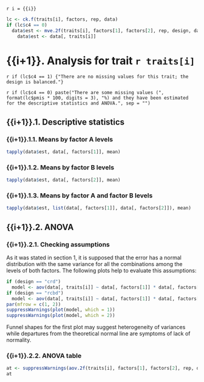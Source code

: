 `r i = {{i}}`

```r
lc <- ck.f(traits[i], factors, rep, data)
if (lc$c4 == 0)
  data$est <- mve.2f(traits[i], factors[1], factors[2], rep, design, data, maxp)[, 5] else
    data$est <- data[, traits[i]]
```
    
# {{i+1}}. Analysis for trait `r traits[i]`

`r if (lc$c4 == 1) {"There are no missing values for this trait; the design is balanced."}`

`r if (lc$c4 == 0) paste("There are some missing values (", format(lc$pmis * 100, digits = 3), "%) and they have been estimated for the descriptive statistics and ANOVA.", sep = "")`

## {{i+1}}.1. Descriptive statistics

### {{i+1}}.1.1. Means by factor A levels

```r
tapply(data$est, data[, factors[1]], mean)
```

### {{i+1}}.1.2. Means by factor B levels

```r
tapply(data$est, data[, factors[2]], mean)
```

### {{i+1}}.1.3. Means by factor A and factor B levels

```r
tapply(data$est, list(data[, factors[1]], data[, factors[2]]), mean)
```

## {{i+1}}.2. ANOVA

### {{i+1}}.2.1. Checking assumptions

As it was stated in section 1, it is supposed that the error has a normal distribution with the same variance for all the combinations among the levels of both factors. The following plots help to evaluate this assumptions:

```r
if (design == "crd")
  model <- aov(data[, traits[i]] ~ data[, factors[1]] * data[, factors[2]])
if (design == "rcbd")
  model <- aov(data[, traits[i]] ~ data[, factors[1]] * data[, factors[2]] + data[, rep])
par(mfrow = c(1, 2))
suppressWarnings(plot(model, which = 1))
suppressWarnings(plot(model, which = 2))
```

Funnel shapes for the first plot may suggest heterogeneity of variances while departures from the theoretical normal line are symptoms of lack of normality.

### {{i+1}}.2.2. ANOVA table

```r
at <- suppressWarnings(aov.2f(traits[i], factors[1], factors[2], rep, design, data, maxp))
at
```
